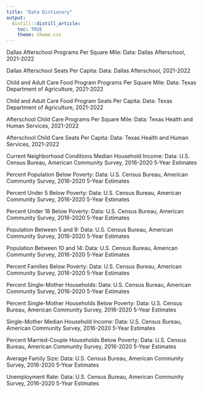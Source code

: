 ```yaml
---
title: "Data Dictionary"
output:
  distill::distill_article:
    toc: TRUE
    theme: theme.css
---
```


Dallas Afterschool Programs Per Square Mile: 
Data: Dallas Afterschool, 2021-2022

Dallas Afterschool Seats Per Capita: 
Data: Dallas Afterschool, 2021-2022

Child and Adult Care Food Program Programs Per Square Mile: 
Data: Texas Department of Agriculture, 2021-2022

Child and Adult Care Food Program Seats Per Capita: 
Data: Texas Department of Agriculture, 2021-2022

Afterschool Child Care Programs Per Square Mile: 
Data: Texas Health and Human Services, 2021-2022

Afterschool Child Care Seats Per Capita: 
Data: Texas Health and Human Services, 2021-2022

Current Neighborhood Conditions
Median Household Income: 
Data: U.S. Census Bureau, American Community Survey, 2016-2020 5-Year Estimates

Percent Population Below Poverty: 
Data: U.S. Census Bureau, American Community Survey, 2016-2020 5-Year Estimates

Percent Under 5 Below Poverty: 
Data: U.S. Census Bureau, American Community Survey, 2016-2020 5-Year Estimates

Percent Under 18 Below Poverty: 
Data: U.S. Census Bureau, American Community Survey, 2016-2020 5-Year Estimates

Population Between 5 and 9: 
Data: U.S. Census Bureau, American Community Survey, 2016-2020 5-Year Estimates

Population Between 10 and 14: 
Data: U.S. Census Bureau, American Community Survey, 2016-2020 5-Year Estimates

Percent Families Below Poverty: 
Data: U.S. Census Bureau, American Community Survey, 2016-2020 5-Year Estimates

Percent Single-Mother Households: 
Data: U.S. Census Bureau, American Community Survey, 2016-2020 5-Year Estimates

Percent Single-Mother Households Below Poverty: 
Data: U.S. Census Bureau, American Community Survey, 2016-2020 5-Year Estimates

Single-Mother Median Household Income: 
Data: U.S. Census Bureau, American Community Survey, 2016-2020 5-Year Estimates

Percent Married-Couple Households Below Poverty: 
Data: U.S. Census Bureau, American Community Survey, 2016-2020 5-Year Estimates

Average Family Size: 
Data: U.S. Census Bureau, American Community Survey, 2016-2020 5-Year Estimates

Unemployment Rate: 
Data: U.S. Census Bureau, American Community Survey, 2016-2020 5-Year Estimates
